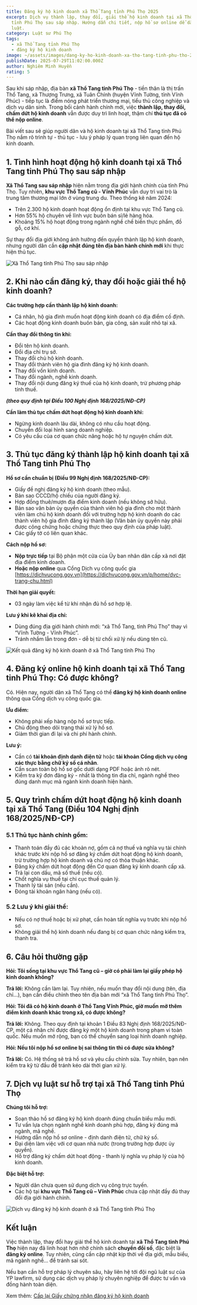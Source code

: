 ```yaml
---
title: Đăng ký hộ kinh doanh xã Thổ Tang tỉnh Phú Thọ 2025
excerpt: Dịch vụ thành lập, thay đổi, giải thể hộ kinh doanh tại xã Thổ Tang
  tỉnh Phú Thọ sau sáp nhập. Hướng dẫn chi tiết, nộp hồ sơ online dễ dàng, đúng
  luật.
category: Luật sư Phú Thọ
tags:
  - xã Thổ Tang tỉnh Phú Thọ
  - đăng ký hộ kinh doanh
image: ~/assets/images/dang-ky-ho-kinh-doanh-xa-tho-tang-tinh-phu-tho-2025.png
publishDate: 2025-07-29T11:02:00.000Z
author: Nghiêm Minh Huyền
rating: 5
---
```

Sau khi sáp nhập, địa bàn **xã Thổ Tang tỉnh Phú Thọ** - tiền thân là thị trấn Thổ Tang, xã Thượng Trưng, xã Tuân Chính (huyện Vĩnh Tường, tỉnh Vĩnh Phúc) - tiếp tục là điểm nóng phát triển thương mại, tiểu thủ công nghiệp và dịch vụ dân sinh. Trong bối cảnh hành chính mới, việc **thành lập, thay đổi, chấm dứt hộ kinh doanh** vẫn được duy trì linh hoạt, thậm chí **thủ tục đã có thể nộp online**.

Bài viết sau sẽ giúp người dân và hộ kinh doanh tại xã Thổ Tang tỉnh Phú Thọ nắm rõ trình tự - thủ tục - lưu ý pháp lý quan trọng liên quan đến hộ kinh doanh.

## 1. Tình hình hoạt động hộ kinh doanh tại xã Thổ Tang tỉnh Phú Thọ sau sáp nhập

**Xã Thổ Tang sau sáp nhập** hiện nằm trong địa giới hành chính của tỉnh Phú Thọ. Tuy nhiên, **khu vực Thổ Tang cũ - Vĩnh Phúc** vẫn duy trì vai trò là trung tâm thương mại lớn ở vùng trung du. Theo thống kê năm 2024:

* Trên 2.300 hộ kinh doanh hoạt động ổn định tại khu vực Thổ Tang cũ.
* Hơn 55% hộ chuyên về lĩnh vực buôn bán sỉ/lẻ hàng hóa.
* Khoảng 15% hộ hoạt động trong ngành nghề chế biến thực phẩm, đồ gỗ, cơ khí.

Sự thay đổi địa giới không ảnh hưởng đến quyền thành lập hộ kinh doanh, nhưng người dân cần **cập nhật đúng tên địa bàn hành chính mới** khi thực hiện thủ tục.

![Xã Thổ Tang tỉnh Phú Thọ sau sáp nhập](~/assets/images/xa-tho-tang-tinh-phu-tho-sau-sap-nhap.jpg "Xã Thổ Tang tỉnh Phú Thọ sau sáp nhập")

## 2. Khi nào cần đăng ký, thay đổi hoặc giải thể hộ kinh doanh?

**Các trường hợp cần thành lập hộ kinh doanh:**

* Cá nhân, hộ gia đình muốn hoạt động kinh doanh có địa điểm cố định.
* Các hoạt động kinh doanh buôn bán, gia công, sản xuất nhỏ tại xã.

**Cần thay đổi thông tin khi:**

* Đổi tên hộ kinh doanh.
* Đổi địa chỉ trụ sở.
* Thay đổi chủ hộ kinh doanh.
* Thay đổi thành viên hộ gia đình đăng ký hộ kinh doanh.
* Thay đổi vốn kinh doanh.
* Thay đổi ngành, nghề kinh doanh.
* Thay đổi nội dung đăng ký thuế của hộ kinh doanh, trừ phương pháp tính thuế.

***(theo quy định tại Điều 100 Nghị định 168/2025/NĐ-CP)***

**Cần làm thủ tục chấm dứt hoạt động hộ kinh doanh khi:**

* Ngừng kinh doanh lâu dài, không có nhu cầu hoạt động.
* Chuyển đổi loại hình sang doanh nghiệp.
* Có yêu cầu của cơ quan chức năng hoặc hộ tự nguyện chấm dứt.

## 3. Thủ tục đăng ký thành lập hộ kinh doanh tại xã Thổ Tang tỉnh Phú Thọ

**Hồ sơ cần chuẩn bị (Điều 99 Nghị định 168/2025/NĐ-CP):**

* Giấy đề nghị đăng ký hộ kinh doanh (theo mẫu).
* Bản sao CCCD/hộ chiếu của người đăng ký.
* Hợp đồng thuê/mượn địa điểm kinh doanh (nếu không sở hữu).
* Bản sao văn bản ủy quyền của thành viên hộ gia đình cho một thành viên làm chủ hộ kinh doanh đối với trường hợp hộ kinh doanh do các thành viên hộ gia đình đăng ký thành lập (Văn bản ủy quyền này phải được công chứng hoặc chứng thực theo quy định của pháp luật).
* Các giấy tờ có liên quan khác.

**Cách nộp hồ sơ:**

* **Nộp trực tiếp** tại Bộ phận một cửa của Ủy ban nhân dân cấp xã nơi đặt địa điểm kinh doanh.
* **Hoặc nộp online** qua Cổng Dịch vụ công quốc gia [https://dichvucong.gov.vn](https://dichvucong.gov.vn/p/home/dvc-trang-chu.html)

**Thời hạn giải quyết:**

* 03 ngày làm việc kể từ khi nhận đủ hồ sơ hợp lệ.

**Lưu ý khi kê khai địa chỉ:**

* Dùng đúng địa giới hành chính mới: “xã Thổ Tang, tỉnh Phú Thọ” thay vì “Vĩnh Tường - Vĩnh Phúc”.
* Tránh nhầm lẫn trong đơn - dễ bị từ chối xử lý nếu dùng tên cũ.

![Kết quả đăng ký hộ kinh doanh ở xã Thổ Tang tỉnh Phú Thọ](~/assets/images/ket-qua-dang-ky-ho-kinh-doanh-o-xa-tho-tang-tinh-phu-tho.jpg "Kết quả đăng ký hộ kinh doanh ở xã Thổ Tang tỉnh Phú Thọ")

## 4. Đăng ký online hộ kinh doanh tại xã Thổ Tang tỉnh Phú Thọ: Có được không?

Có. Hiện nay, người dân xã Thổ Tang có thể **đăng ký hộ kinh doanh online** thông qua Cổng dịch vụ công quốc gia.

**Ưu điểm:**

* Không phải xếp hàng nộp hồ sơ trực tiếp.
* Chủ động theo dõi trạng thái xử lý hồ sơ.
* Giảm thời gian đi lại và chi phí hành chính.

**Lưu ý:**

* Cần có **tài khoản định danh điện tử** hoặc **tài khoản Cổng dịch vụ công xác thực bằng chữ ký số cá nhân**.
* Cần scan toàn bộ hồ sơ gốc dưới dạng PDF hoặc ảnh rõ nét.
* Kiểm tra kỹ đơn đăng ký - nhất là thông tin địa chỉ, ngành nghề theo đúng danh mục mã ngành kinh doanh hiện hành.

## 5. Quy trình chấm dứt hoạt động hộ kinh doanh tại xã Thổ Tang (Điều 104 Nghị định 168/2025/NĐ-CP)

### 5.1 Thủ tục hành chính gồm:

* Thanh toán đầy đủ các khoản nợ, gồm cả nợ thuế và nghĩa vụ tài chính khác trước khi nộp hồ sơ đăng ký chấm dứt hoạt động hộ kinh doanh, trừ trường hợp hộ kinh doanh và chủ nợ có thỏa thuận khác.
* Đăng ký chấm dứt hoạt động đến Cơ quan đăng ký kinh doanh cấp xã.
* Trả lại con dấu, mã số thuế (nếu có).
* Chốt nghĩa vụ thuế tại chi cục thuế quản lý.
* Thanh lý tài sản (nếu cần).
* Đóng tài khoản ngân hàng (nếu có).

### 5.2 Lưu ý khi giải thể:

* Nếu có nợ thuế hoặc bị xử phạt, cần hoàn tất nghĩa vụ trước khi nộp hồ sơ.
* Không giải thể hộ kinh doanh nếu đang bị cơ quan chức năng kiểm tra, thanh tra.

## 6. Câu hỏi thường gặp

**Hỏi: Tôi sống tại khu vực Thổ Tang cũ – giờ có phải làm lại giấy phép hộ kinh doanh không?**

**Trả lời:** Không cần làm lại. Tuy nhiên, nếu muốn thay đổi nội dung (tên, địa chỉ…), bạn cần điều chỉnh theo tên địa bàn mới “xã Thổ Tang tỉnh Phú Thọ”.

**Hỏi: Tôi đã có hộ kinh doanh ở Thổ Tang Vĩnh Phúc, giờ muốn mở thêm điểm kinh doanh khác trong xã, có được không?**

**Trả lời:** Không. Theo quy định tại khoản 1 Điều 83 Nghị định 168/2025/NĐ-CP, một cá nhân chỉ được đăng ký một hộ kinh doanh trong phạm vi toàn quốc. Nếu muốn mở rộng, bạn có thể chuyển sang loại hình doanh nghiệp.

**Hỏi: Nếu tôi nộp hồ sơ online bị sai thông tin thì có được sửa không?**

**Trả lời:** Có. Hệ thống sẽ trả hồ sơ và yêu cầu chỉnh sửa. Tuy nhiên, bạn nên kiểm tra kỹ từ đầu để tránh kéo dài thời gian xử lý.

## 7. Dịch vụ luật sư hỗ trợ tại xã Thổ Tang tỉnh Phú Thọ

**Chúng tôi hỗ trợ:**

* Soạn thảo hồ sơ đăng ký hộ kinh doanh đúng chuẩn biểu mẫu mới.
* Tư vấn lựa chọn ngành nghề kinh doanh phù hợp, đăng ký đúng mã ngành, mã nghề.
* Hướng dẫn nộp hồ sơ online - định danh điện tử, chữ ký số.
* Đại diện làm việc với cơ quan nhà nước (trong trường hợp được ủy quyền).
* Hỗ trợ đăng ký chấm dứt hoạt động - thanh lý nghĩa vụ pháp lý của hộ kinh doanh.

**Đặc biệt hỗ trợ:**

* Người dân chưa quen sử dụng dịch vụ công trực tuyến.
* Các hộ tại **khu vực Thổ Tang cũ – Vĩnh Phúc** chưa cập nhật đầy đủ thay đổi địa giới hành chính.

![Dịch vụ đăng ký hộ kinh doanh ở xã Thổ Tang tỉnh Phú Thọ](~/assets/images/dang-ky-ho-kinh-doanh-xa-tho-tang-tinh-phu-tho-2025.png "Dịch vụ đăng ký hộ kinh doanh ở xã Thổ Tang tỉnh Phú Thọ")

## Kết luận

Việc thành lập, thay đổi hay giải thể hộ kinh doanh tại **xã Thổ Tang tỉnh Phú Thọ** hiện nay đã linh hoạt hơn nhờ chính sách **chuyển đổi số**, đặc biệt là **đăng ký online**. Tuy nhiên, cũng cần cập nhật kịp thời về địa giới, mẫu biểu, mã ngành nghề… để tránh sai sót.

Nếu bạn cần hỗ trợ pháp lý chuyên sâu, hãy liên hệ tới đội ngũ luật sư của YP lawfirm, sử dụng các dịch vụ pháp lý chuyên nghiệp để được tư vấn và đồng hành toàn diện.

Xem thêm: [Cấp lại Giấy chứng nhận đăng ký hộ kinh doanh](https://yplawfirm.vn/phap-ly/cap-lai-giay-chung-nhan-dang-ky-ho-kinh-doanh)
